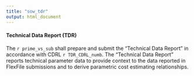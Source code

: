 ```yaml
---
title: "sow_tdr"
output: html_document
---
```

#### Technical Data Report (TDR)
The `r prime_vs_sub` shall prepare and submit the "Technical Data Report" in accordance with CDRL `r TDR_CDRL_numb`. The "Technical Data Report" reports technical parameter data to provide context to the data reported in FlexFile submissions and to derive parametric cost estimating relationships.  
